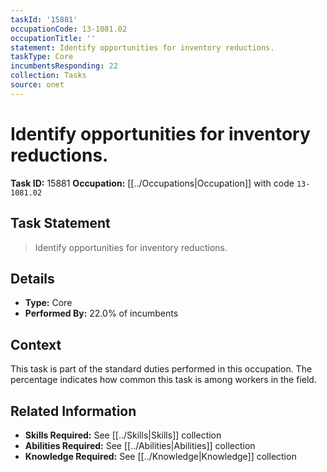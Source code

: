 ```yaml
---
taskId: '15881'
occupationCode: 13-1081.02
occupationTitle: ''
statement: Identify opportunities for inventory reductions.
taskType: Core
incumbentsResponding: 22
collection: Tasks
source: onet
---
```

# Identify opportunities for inventory reductions.

**Task ID:** 15881
**Occupation:** [[../Occupations|Occupation]] with code `13-1081.02`

## Task Statement

> Identify opportunities for inventory reductions.

## Details

- **Type:** Core
- **Performed By:** 22.0% of incumbents

## Context

This task is part of the standard duties performed in this occupation. The percentage indicates how common this task is among workers in the field.

## Related Information

- **Skills Required:** See [[../Skills|Skills]] collection
- **Abilities Required:** See [[../Abilities|Abilities]] collection
- **Knowledge Required:** See [[../Knowledge|Knowledge]] collection
